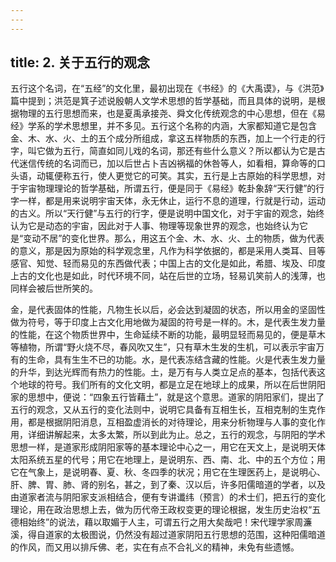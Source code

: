 ```yaml
---
---
---
```

title: 2. 关于五行的观念
---




五行这个名词，在“五经”的文化里，最初出现在《书经》的《大禹谟》，与《洪范》篇中提到；洪范是箕子述说殷朝人文学术思想的哲学基础，而且具体的说明，是根据物理的五行思想而来，也是夏禹承接尧、舜文化传统观念的中心思想，但在《易经》学系的学术思想里，并不多见。五行这个名称的内涵，大家都知道它是包含金、木、水、火、土的五个成分所组成，拿这五样物质的东西，加上一个行走的行字，叫它做为五行，简直如同儿戏的名词，那还有些什么意义？所以都认为它是古代迷信传统的名词而已，加以后世占卜吉凶祸福的休咎等人，如看相，算命等的口头语，动辄便称五行，使人更觉它的可笑。其实，五行是上古原始的科学思想，对于宇宙物理理论的哲学基础，所谓五行，便是同于《易经》乾卦象辞“天行健”的行字一样，都是用来说明宇宙天体，永无休止，运行不息的道理，行就是行动，运动的古义。所以“天行健”与五行的行字，便是说明中国文化，对于宇宙的观念，始终认为它是动态的宇宙，因此对于人事、物理等现象世界的观念，也始终认为它是“变动不居”的变化世界。那么，用这五个金、木、水、火、土的物质，做为代表的意义，那是因为原始的科学观念里，凡作为科学依据的，都是采用人类耳、目等感官、知觉、轻而易见的东西做代表；中国上古的文化是如此，希腊、埃及、印度上古的文化也是如此，时代环境不同，站在后世的立场，轻易讥笑前人的浅薄，也同样会被后世所笑的。

金，是代表固体的性能，凡物生长以后，必会达到凝固的状态，所以用金的坚固性做为符号，等于印度上古文化用地做为凝固的符号是一样的。木，是代表生发力量的性能，在这个物质世界中，生命延续不断的功能，最明显轻而易见的，便是草木等植物，所谓“野火烧不尽，春风吹又生”，只有草木生发的生机，可以表示宇宙万有的生命，具有生生不已的功能。水，是代表冻结含藏的性能。火是代表生发力量的升华，到达光辉而有热力的性能。土，是万有与人类立足点的基本，包括代表这个地球的符号。我们所有的文化文明，都是立足在地球上的成果，所以在后世阴阳家的思想中，便说：“四象五行皆藉土”，就是这个意思。道家的阴阳家们，提出了五行的观念，又从五行的变化法则中，说明它具备有互相生长，互相克制的生克作用，都是根据阴阳消息，互相盈虚消长的对待理论，用来分析物理与人事的变化作用，详细讲解起来，太多太繁，所以到此为止。总之，五行的观念，与阴阳的学术思想一样，是道家形成阴阳家等的基本理论中心之一，用它在天文上，是说明天体太阳系统五星的代号；用它在地理上，是说明东、西、南、北、中的五个方位；用它在气象上，是说明春、夏、秋、冬四季的状况；用它在生理医药上，是说明心、肝、脾、胃、肺、肾的别名，甚之，到了秦、汉以后，许多阳儒暗道的学者，以及由道家者流与阴阳家支派相结合，便有专讲谶纬（预言）的术士们，把五行的变化理论，用在政治思想上去，做为历代帝王政权变更的理论根据，发生历史治权“五德相始终”的说法，藉以取媚于人主，可谓五行之用大矣哉吧！宋代理学家周濂溪，得自道家的太极图说，仍然没有超过道家阴阳五行思想的范围，这种阳儒暗道的作风，而又用以排斥佛、老，实在有点不合礼义的精神，未免有些遗憾。